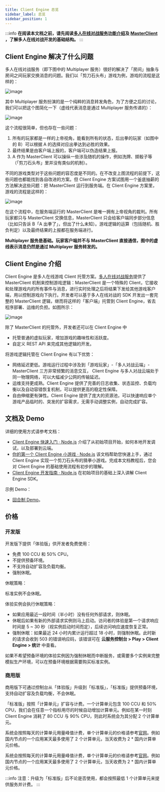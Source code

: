```yaml
---
title: Client Engine 总览
sidebar_label: 总览
sidebar_position: 1
---
```



:::info
**在阅读本文档之前，请先阅读[多人在线对战服务功能介绍](/sdk/multiplayer/features/)及 [MasterClient](/sdk/multiplayer/guide/js/#masterclient) ，了解多人在线对战开发的基础结构。**
:::

## Client Engine 解决了什么问题

多人在线对战服务（即下图中的 Multiplayer 服务）很好的解决了「房间」抽象与房间之间玩家交换消息的问题。我们以「剪刀石头布」游戏为例，游戏的流程是这样的：

![image](/img/client-engine/client-engine1.png)

其中 Multiplayer 服务扮演的是一个纯粹的消息转发角色，为了方便之后的讨论，我们可以把这个图简化一下（虚线代表消息是通过 Multiplayer 服务传递的）：

![image](/img/client-engine/client-engine2.png)

这个流程很简单，但也存在一些问题：

1. 所有的玩家都是一样的上帝视角，能看到所有的状态，后出拳的玩家（如图中的 B）可以根据 A 的选择对应出拳达到必胜的效果。
2. 最终结果是由客户端上报的，客户端可以伪造结果上报。
3. A 作为 MasterClient 可以操纵一些涉及随机的操作，例如洗牌、掷骰子等（「剪刀石头布」里并没有类似的机制）。

不同的游戏类型对于这些问题的容忍度是不同的。在不改变上图流程的前提下，这些问题也都能找到各自改进的方案。但 Client Engine 方案试图用一个釜底抽薪的方法解决这些问题：把 MasterClient 运行到服务端。在 Client Engine 方案里，游戏的流程是这样的：

![image](/img/client-engine/client-engine3.png)

在这个流程中，在服务端运行的 MasterClient 是唯一拥有上帝视角的裁判。所有玩家都只与 MasterClient 交换信息，MasterClient 只会给客户端同步部分信息（比如只告诉 B「A 出拳了」，但出了什么未知）。游戏逻辑的运算（包括随机、胜负判定）以及最终结果的上报都在服务端进行。

**Multiplayer 服务是基础。玩家客户端并不与 MasterClient 直接通信，图中的虚线表示消息仍然是通过 Multiplayer 服务转发的。**

## Client Engine 介绍

Client Engine 是多人在线游戏 Client 托管方案。[多人在线对战服务](/sdk/multiplayer/features/)提供了 MasterClient 机制来控制游戏逻辑：MasterClient 是一个特殊的 Client，它接收和处理游戏内的所有事件与消息，进行实时处理之后将结果下发给其他游戏客户端，用以控制游戏向下执行。开发者可以基于多人在线对战的 SDK 开发出一套完整的 MasterClient 逻辑，继而将这样的「客户端」托管到 Client Engine，省去程序部署、运维的负担。如图所示：

![image](/img/client-engine/structure.png)

除了 MasterClient 的托管外，开发者还可以在 Client Engine 中

* 托管普通的虚拟玩家，增加游戏的趣味性和活跃度。
* 自定义 REST API 来完成其他逻辑的开发。

将游戏逻辑托管在 Client Engine 有以下优势：

* 网络延迟更低。游戏运行过程中涉及到「游戏玩家」-「多人对战云端」- MasterClient 三方非常频繁的消息交互， Client Engine 与多人对战云端处于同一物理网络，可以大幅减少公网的传输延迟。
* 运维支持更成熟。Client Engine 提供了完善的日志收集、状态监控、负载均衡以及自动容错恢复机制，可以提供更高的稳定性保障。
* 自由伸缩更有弹性。Client Engine 提供了庞大的资源池，可以快速响应单个游戏产品临时的、突发的扩容需求，无需手动调整实例，自动完成扩容。

## 文档及 Demo

详细的使用方式请参考文档：

* [Client Engine 快速入门 · Node.js](/sdk/multiplayer/client-engine/quick-start-node/) 介绍了从初始项目开始，如何本地开发调试，以及部署到云端。
* [你的第一个 Client Engine 小游戏 · Node.js](/sdk/multiplayer/client-engine/first-game-node/) 该文档帮助您快速上手，通过 Client Engine 实现一个剪刀石头布的猜拳小游戏。完成本文档教程后，您会对 Client Engine 的基础使用流程有初步的理解。
* [Client Engine 开发指南 · Node.js](/sdk/multiplayer/client-engine/guide-node/) 在初始项目的基础上深入讲解 Client Engine SDK。

示例 Demo：

* [回合制 Demo](/sdk/multiplayer/client-engine/demo/#回合制-demo)。

## 价格

### 开发版

开发版下提供「体验版」供开发者免费使用：

* 免费 100 CCU 和 50% CPU。
* 不提供预备环境。
* 不支持自动扩容及负载均衡。
* 强制休眠。

休眠策略：

标准实例不会休眠。

体验实例会执行休眠策略：

* 如果应用最近一段时间（半小时）没有任何外部请求，则休眠。
* 休眠后如果有新的外部请求实例则马上启动。访问者的体验是第一个请求响应时间是 5 ~ 30 秒（视实例启动时间而定），后续访问响应速度恢复正常。
* 强制休眠：如果最近 24 小时内累计运行超过 18 小时，则强制休眠。此时新的请求会收到 503 的错误响应码，该错误可在 **云服务控制台 > Play > Client Engine > 统计** 中查看。

如果不希望预备环境的体验实例因为强制休眠而中断服务，或需要多个实例来完整模拟生产环境，可以在预备环境根据需要购买标准实例。

### 商用版

商用版下可通过控制台从「体验版」升级到「标准版」，「标准版」提供预备环境，支持自动扩容及负载均衡，不会休眠。

「标准版」按照「计算单元」扩容与计费。一个计算单元包含 100 CCU 和 50% CPU，我们会在任意一个指标用尽的时候自动增加计算单元。例如在某一时刻 Client Engine 消耗了 80 CCU 与 90% CPU，则此时系统会为其分配 2 个计算单元。


<Conditional region="global">

系统会按照每天的计算单元用量峰值计费，单个计算单元的价格请参考[官网](https://developer.taptap.io/product-intro/price)。例如国内节点的一个应用某天最多使用了 2 个计算单元，当天收费为 2 * 国内计算单元价格。

</Conditional>

<Conditional region="cn">

系统会按照每天的计算单元用量峰值计费，单个计算单元的价格请参考[官网](https://developer.taptap.cn/product-intro/price)。例如国内节点的一个应用某天最多使用了 2 个计算单元，当天收费为 2 * 国内计算单元价格。

</Conditional>


:::info
注意：升级为「标准版」后不论是否使用，都会按照最低 1 个计算单元来提供服务并计费。
:::
